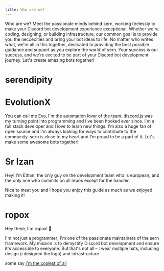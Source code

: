 ```yaml
---
title: Who are we?
---
```


Who are we?
Meet the passionate minds behind sern, working tirelessly to make your Discord bot development experience exceptional. Whether we're coding, designing, or building infrastructure, our common goal is to provide you the neccecities and bring your bot ideas to life. No matter who writes what, we're all in this together, dedicated to providing the best possible guidance and support as you explore the world of sern. Your success is our success, and we're excited to be part of your Discord bot development journey. Let's create amazing bots together!

# serendipity

# EvolutionX
You can call me Evo, I'm the automation lover of the team. discord.js was my turning point into programming and I've been hooked ever since. I'm a full stack developer and I love to learn new things. I'm also a huge fan of open source and I'm always looking for ways to contribute to the community.
sern is close to my heart and I'm proud to be a part of it. Let's make some awesome bots together!

# Sr Izan

Hey! I'm Ethan, the only guy on the development team who is european, and the only one who commits on all repos except for the handler.

Nice to meet you and I hope you enjoy this guide as much as we enjoyed making it!

# ropox
Hey there, I'm ropox! 👋

I'm not just a programmer; I'm one of the passionate maintainers of the sern framework. My mission is to demystify Discord bot development and ensure it's accessible to everyone. But that's not all – I wear multiple hats, including design (i designed the logo) and infrastructure 

some say [I'm the coolest of all](/blog/newlogo#ropox-thing)